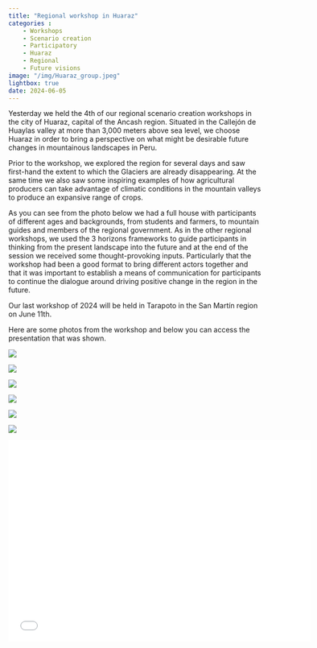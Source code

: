 ```yaml
---
title: "Regional workshop in Huaraz"
categories : 
    - Workshops
    - Scenario creation
    - Participatory
    - Huaraz
    - Regional
    - Future visions
image: "/img/Huaraz_group.jpeg"
lightbox: true
date: 2024-06-05
---
```


Yesterday we held the 4th of our regional scenario creation workshops in the city of Huaraz, capital of the Ancash region. Situated in the Callejón de Huaylas valley at more than 3,000 meters above sea level, we choose Huaraz in order to bring a perspective on what might be desirable future changes in mountainous landscapes in Peru. 

Prior to the workshop, we explored the region for several days and saw first-hand the extent to which the Glaciers are already disappearing. At the same time we also saw some inspiring examples of how agricultural producers can take advantage of climatic conditions in the mountain valleys to produce an expansive range of crops.  

As you can see from the photo below we had a full house with participants of different ages and backgrounds, from students and farmers, to mountain guides and members of the regional government. As in the other regional workshops, we used the 3 horizons frameworks to guide participants in thinking from the present landscape into the future and at the end of the session we received some thought-provoking inputs. Particularly that the workshop had been a good format to bring different actors together and that it was important to establish a means of communication for participants to continue the dialogue around driving positive change in the region in the future.  

Our last workshop of 2024 will be held in Tarapoto in the San Martín region on June 11th.

Here are some photos from the workshop and below you can access the presentation that was shown. 

::: {layout-nrow=2}
![](/img/Huaraz_3.jpeg){group="my-gallery"}

![](/img/Huaraz_2.jpg){group="my-gallery"}

![](/img/Huaraz_4.jpeg){group="my-gallery"}

![](/img/Huaraz_5.jpeg){group="my-gallery"}

![](/img/Huaraz_1.jpg){group="my-gallery"}

![](/img/Huaraz_group.jpeg){group="my-gallery"}
:::

```{=html}
<div class="embed-container">
  <p align="center"><iframe width="600" height="400" src="Regional_workshop_pres_ES_Huaraz.pdf" style="border: 0.5px" ></iframe
  /p>
</div>
```



